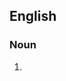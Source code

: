 {{also|swimbladders|swim-bladders}}
==English==

===Noun===
{{head|en|noun form}}

# {{plural of|en|swim bladder}}